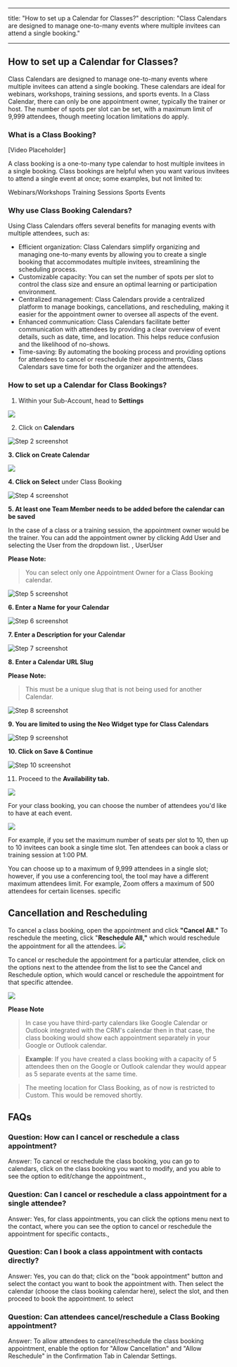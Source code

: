 
---
title: "How to set up a Calendar for Classes?"
description: "Class Calendars are designed to manage one-to-many events where multiple invitees can attend a single booking."

---
## How to set up a Calendar for Classes?

Class Calendars are designed to manage one-to-many events where multiple invitees can attend a single booking. These calendars are ideal for webinars, workshops, training sessions, and sports events. In a Class Calendar, there can only be one appointment owner, typically the trainer or host. The number of spots per slot can be set, with a maximum limit of 9,999 attendees, though meeting location limitations do apply.

### What is a Class Booking?  

[Video Placeholder]

A class booking is a one-to-many type calendar to host multiple invitees in a single booking. Class bookings are helpful when you want various invitees to attend a single event at once; some examples, but not limited to:

Webinars/Workshops
Training Sessions
Sports Events

### Why use Class Booking Calendars?

Using Class Calendars offers several benefits for managing events with multiple attendees, such as:

-   Efficient organization: Class Calendars simplify organizing and managing one-to-many events by allowing you to create a single booking that accommodates multiple invitees, streamlining the scheduling process.
-   Customizable capacity: You can set the number of spots per slot to control the class size and ensure an optimal learning or participation environment.
-   Centralized management: Class Calendars provide a centralized platform to manage bookings, cancellations, and rescheduling, making it easier for the appointment owner to oversee all aspects of the event.
-   Enhanced communication: Class Calendars facilitate better communication with attendees by providing a clear overview of event details, such as date, time, and location. This helps reduce confusion and the likelihood of no-shows.
-   Time-saving: By automating the booking process and providing options for attendees to cancel or reschedule their appointments, Class Calendars save time for both the organizer and the attendees.

### How to set up a Calendar for Class Bookings?

1. Within your Sub-Account, head to  **Settings**

![](https://s3.amazonaws.com/cdn.freshdesk.com/data/helpdesk/attachments/production/48288871055/original/Zg60qvj69l-BteAAOsX1cGzBys6AUUdJ-Q.png?1679568927)
  
2. Click on  **Calendars**

![Step 2 screenshot](https://s3.amazonaws.com/cdn.freshdesk.com/data/helpdesk/attachments/production/48288870288/original/NttLuAI20Vgpdp6f-HzLsJNCtL4Mj3_cEw.png?1679568811)

**3. Click on Create Calendar**

![](https://s3.amazonaws.com/cdn.freshdesk.com/data/helpdesk/attachments/production/48288872445/original/spfzDf7kCf9qiRYWJqFfAfYWpQqVZORZIg.png?1679569166)

**4. Click on Select** under Class Booking

![Step 4 screenshot](https://s3.amazonaws.com/cdn.freshdesk.com/data/helpdesk/attachments/production/48288870287/original/CR_YnA6cNwp2TSp0RiZPPB4-0fRX_9Zp1g.png?1679568810)

**5. At least one Team Member needs to be added before the calendar can be saved**

In the case of a class or a training session, the appointment owner would be the trainer. You can add the appointment owner by clicking Add User and selecting the User from the dropdown list. , UserUser

**Please Note:**
>You can select only one Appointment Owner for a Class Booking calendar.

![Step 5 screenshot](https://s3.amazonaws.com/cdn.freshdesk.com/data/helpdesk/attachments/production/48288870281/original/RSQdEqjyIlIjUABR2o1VHLG76iDliBPN2g.png?1679568810)

**6. Enter a Name for your Calendar**

![Step 6 screenshot](https://s3.amazonaws.com/cdn.freshdesk.com/data/helpdesk/attachments/production/48288870273/original/stXJ_ynROm-ZiYaKZDkDUv3qVVbtG5jAgg.png?1679568807)

**7. Enter a Description for your Calendar**

![Step 7 screenshot](https://s3.amazonaws.com/cdn.freshdesk.com/data/helpdesk/attachments/production/48288870284/original/J3b-bPzsXyM-HAXqWZQihlTkNVWlggEpFQ.png?1679568810)  

**8. Enter a Calendar URL Slug**
 
**Please Note:**
>This must be a unique slug that is not being used for another Calendar.

![Step 8 screenshot](https://s3.amazonaws.com/cdn.freshdesk.com/data/helpdesk/attachments/production/48288870282/original/99VG0EsgfceI7xa42vqIWX1PkW7BlJzgCQ.png?1679568810)

**9. You are limited to using the Neo Widget type for Class Calendars**

![Step 9 screenshot](https://s3.amazonaws.com/cdn.freshdesk.com/data/helpdesk/attachments/production/48288870286/original/S98B3Bi0OcTsFDTPFi8_k_OcFU73jpxK7A.png?1679568810) 

**10. Click on Save & Continue**

![Step 10 screenshot](https://s3.amazonaws.com/cdn.freshdesk.com/data/helpdesk/attachments/production/48288870283/original/0FgNcmjaVAZG2_9Zmud7l9NapLh00BWF_Q.png?1679568810)

11. Proceed to the  **Availability tab.**

![](https://s3.amazonaws.com/cdn.freshdesk.com/data/helpdesk/attachments/production/48288874120/original/-FVxbgLDYuPP-c3Im_kNK3kgwcjC91QDng.png?1679569521)

For your class booking, you can choose the number of attendees you'd like to have at each event.

![](https://s3.amazonaws.com/cdn.freshdesk.com/data/helpdesk/attachments/production/48290044501/original/tBsfm2YpuELaFjPMRrdHVBxU8KLtycQx_w.png?1680110584)

For example, if you set the maximum number of seats per slot to 10, then up to 10 invitees can book a single time slot. Ten attendees can book a class or training session at 1:00 PM.

You can choose up to a maximum of 9,999 attendees in a single slot; however, if you use a conferencing tool, the tool may have a different maximum attendees limit. For example, Zoom offers a maximum of 500 attendees for certain licenses. specific

## Cancellation and Rescheduling

To cancel a class booking, open the appointment and click  **"Cancel All."**  To reschedule the meeting, click "**Reschedule All,"**  which would reschedule the appointment for all the attendees.
![](https://s3.amazonaws.com/cdn.freshdesk.com/data/helpdesk/attachments/production/48288875998/original/BZhPs5V9nOruTot-Ps0Dc6I_vtEIB83gsQ.png?1679569846)

To cancel or reschedule the appointment for a particular attendee, click on the options next to the attendee from the list to see the Cancel and Reschedule option, which would cancel or reschedule the appointment for that specific attendee.

![](https://s3.amazonaws.com/cdn.freshdesk.com/data/helpdesk/attachments/production/48288876324/original/mUN4rPbXaVOwzx0WHVpMbERYy5sMjMuVBw.png?1679569923)

**Please Note**
>In case you have third-party calendars like Google Calendar or Outlook integrated with the CRM's calendar then in that case, the class booking would show each appointment separately in your   Google or Outlook calendar.   
  
>**Example**: If you have created a class booking with a capacity of 5 attendees then on the Google or Outlook calendar they would appear as 5 separate events at the same time.   
  
>The meeting location for Class Booking, as of now is restricted to Custom. This would be removed shortly.

## FAQs

### Question: How can I cancel or reschedule a class appointment?

Answer: To cancel or reschedule the class booking, you can go to calendars, click on the class booking you want to modify, and you able to see the option to edit/change the appointment.,

### Question: Can I cancel or reschedule a class appointment for a single attendee?

Answer: Yes, for class appointments, you can click the options menu next to the contact, where you can see the option to cancel or reschedule the appointment for specific contacts.,

### Question: Can I book a class appointment with contacts directly?

Answer: Yes, you can do that; click on the "book appointment" button and select the contact you want to book the appointment with. Then select the calendar (choose the class booking calendar here), select the slot, and then proceed to book the appointment. to select

### Question: Can attendees cancel/reschedule a Class Booking appointment?

Answer: To allow attendees to cancel/reschedule the class booking appointment, enable the option for "Allow Cancellation" and "Allow Reschedule" in the Confirmation Tab in Calendar Settings.